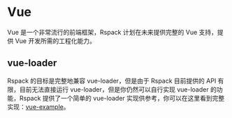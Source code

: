 # Vue

Vue 是一个非常流行的前端框架，Rspack 计划在未来提供完整的 Vue 支持，提供 Vue 开发所需的工程化能力。

## vue-loader

Rspack 的目标是完整地兼容 vue-loader，但是由于 Rspack 目前提供的 API 有限，目前无法直接运行 vue-loader，但是你仍然可以自行实现 vue-loader 的功能，Rspack 提供了一个简单的 vue-loader 实现供参考，你可以在这里看到完整实现：[vue-example](https://github.com/web-infra-dev/rspack/tree/main/examples/vue)。
